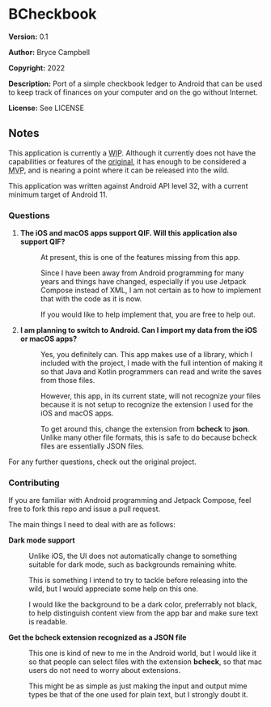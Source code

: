 =BCheckbook=

'''Version:''' 0.1

'''Author:'''  Bryce Campbell

'''Copyright:''' 2022

'''Description:''' Port of a simple checkbook ledger to Android that can be used to keep track of finances on your computer and on the go without Internet.

'''License:''' See LICENSE

==Notes==

This application is currently a <abbr title="work in progress">WIP</abbr>. Although it currently does not have the capabilities or features 
of the <a href="https://github.com/bryceac/BCheckbook">original</a>, 
it has enough to be considered a <abbr title="minimum viable product">MVP</abbr>, and is nearing a point where it can be released into the wild.

This application was written against Android API level 32, with a current minimum target of Android 11.

===Questions===

<ol>
<li>
<dl>
<dt style="font-weight:bold">The iOS and macOS apps support QIF. Will this application also support QIF?</dt>
<dd>
<p>At present, this is one of the features missing from this app.</p>
<p>Since I have been away from Android programming for many years 
and things have changed, especially if you use Jetpack Compose instead of XML, I am not certain as to how to implement that with the code 
as it is now.</p>
<p>If you would like to help implement that, you are free to help out.</p>
</dd>
</dl>
</li>
<li>
<dl>
<dt style="font-weight:bold">I am planning to switch to Android. Can I import my data from the iOS or macOS apps?</dt>
<dd>
<p>Yes, you definitely can. This app makes use of a library, which I included with the project, I made with the full intention 
of making it so that Java and Kotlin programmers can read and write the saves from those files.</p>
<p>However, this app, in its current state, will not recognize your files 
because it is not setup to recognize the extension I used for the iOS and macOS apps.</p>
<p>To get around this, change the extension from <strong>bcheck</strong> to <strong>json</strong>. 
Unlike many other file formats, this is safe to do because bcheck files are essentially JSON files.</p>
</dd>
</dl>
</li>
</ol>

For any further questions, check out the original project.

===Contributing===

If you are familiar with Android programming and Jetpack Compose, feel free to fork this repo and issue a pull request.

The main things I need to deal with are as follows:

<dl>
<dt style="font-weight:bold">Dark mode support</dt>
<dd>
<p>Unlike iOS, the UI does not automatically change to something suitable for dark mode, such as backgrounds remaining white.</p>
<p>This is something I intend to try to tackle before releasing into the wild, but I would appreciate some help on this one.</p>
<p>I would like the background to be a dark color, preferrably not black, to help distinguish content view from the app bar 
and make sure text is readable.</p>
</dd>
<dt style="font-weight:bold">Get the bcheck extension recognized as a JSON file</dt>
<dd>
<p>This one is kind of new to me in the Android world, but I would like it so that people can select files with the extension 
<strong>bcheck</strong>, so that mac users do not need to worry about extensions.</p>
<p>This might be as simple as just making the input and output mime types be that of the one used for plain text, 
but I strongly doubt it.</p>
</dd>
</dl>
